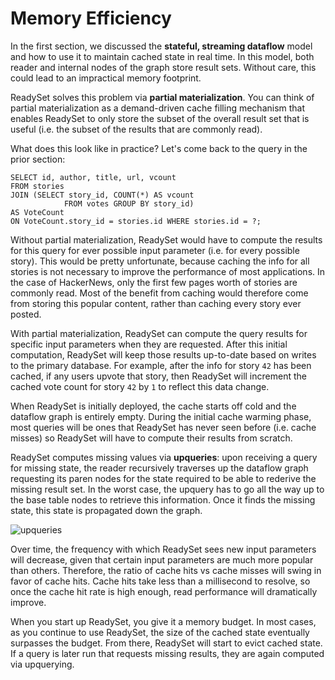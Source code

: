 # Memory Efficiency
In the first section, we discussed the **stateful, streaming dataflow** model and how to use it to 
maintain cached state in real time. In this model, both reader and internal nodes of the graph store result sets. 
Without care, this could lead to an impractical memory footprint. 

ReadySet solves this problem via **partial materialization**. You can think of partial materialization as a 
demand-driven cache filling mechanism that enables ReadySet to only store the subset of the overall result set that is 
useful (i.e. the subset of the results that are commonly read). 

What does this look like in practice? Let's come back to the query in the prior section: 

```
SELECT id, author, title, url, vcount 
FROM stories 
JOIN (SELECT story_id, COUNT(*) AS vcount 
            FROM votes GROUP BY story_id)  
AS VoteCount 
ON VoteCount.story_id = stories.id WHERE stories.id = ?; 

``` 

Without partial materialization, ReadySet would have to compute the results for this query for ever possible 
input parameter (i.e. for every possible story). This would be pretty unfortunate, because caching the info 
for all stories is not necessary to improve the performance of most applications. In the case of HackerNews, 
only the first few pages worth of stories are commonly read. Most of the benefit from caching would therefore
come from storing this popular content, rather than caching every story ever posted. 

With partial materialization, ReadySet can compute the query results for specific input parameters when they are requested. 
After this initial computation, ReadySet will keep those results up-to-date based on writes to the primary database. 
For example, after the info for story `42` has been cached, if any users upvote that story, then ReadySet will 
increment the cached vote count for story `42` by `1` to reflect this data change. 


When ReadySet is initially deployed, the cache starts off cold and the dataflow graph is entirely empty. During the initial cache warming phase, 
most queries will be ones that ReadySet has never seen before (i.e. cache misses) so ReadySet will have to compute their 
results from scratch. 

ReadySet computes missing values via **upqueries**: upon receiving a query for missing state, the reader recursively 
traverses up the dataflow graph requesting its paren nodes for the state required to be able to rederive the missing result set. 
In the worst case, the upquery has to go all the way up to the base table nodes to retrieve this information. 
Once it finds the missing state, this state is propagated down the graph. 

![upqueries](/ContinuedUpquery.gif)

Over time, the frequency with which ReadySet sees new input parameters will decrease, 
given that certain input parameters are much more popular than others. Therefore, the ratio of cache hits vs cache misses will 
swing in favor of cache hits. Cache hits take less than a millisecond to resolve, so once the cache hit rate is high enough,
read performance will dramatically improve. 

When you start up ReadySet, you give it a memory budget. In most cases, as you continue to use ReadySet, the size of the cached state eventually 
surpasses the budget. From there, ReadySet will start to evict cached state. If a query is later run that requests missing results, 
they are again computed via upquerying. 

